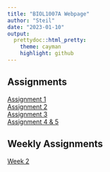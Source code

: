 ```yaml
---
title: "BIOL1007A Webpage"
author: "Steil"
date: "2023-01-10"
output:
  prettydoc::html_pretty:
    theme: cayman
    highlight: github
---
```


## Assignments

[Assignment 1](Assignment_1.html)   
[Assignment 2](Assignment_2.html)   
[Assignment 3](Assignment_3.html)   
[Assignment 4 & 5](Assignment_4_and_5.html)

## Weekly Assignments
[Week 2](WeeklyAssignment_1.html)


